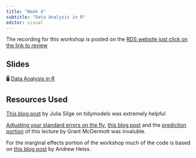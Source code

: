 ```yaml
---
title: "Week 4"
subtitle: "Data Analysis in R"
editor: visual
---
```


::: callout-important
The recording for this workshop is posted on the [RDS website just click on the link to review](https://research.library.gsu.edu/dataservices/rds-workshops-recordings)
:::

## Slides 

🖥️ [Data Analysis in R](/slides/data-analysis-in-R.html)

## Resources Used 

[This blog post](https://juliasilge.com/blog/palmer-penguins/) by Julia Silge on tidymodels was extremely helpful

[Adjusting your standard errors on the fly](https://grantmcdermott.com/better-way-adjust-SEs/), [this blog post](https://grantmcdermott.com/interaction-effects/) and the [prediction portion](https://raw.githack.com/uo-ec607/lectures/master/08-regression/08-regression.html) of this lecture by Grant McDermott was invaluble.


For the marginal effects portion of the workshop much of the code is based on [this blog post](https://www.andrewheiss.com/blog/2022/05/20/marginalia/) by Andrew Heiss.